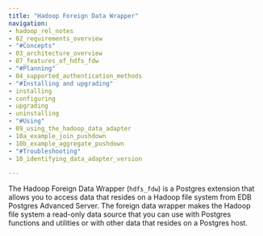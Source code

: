 ```yaml
---
title: "Hadoop Foreign Data Wrapper"
navigation:
- hadoop_rel_notes
- 02_requirements_overview
- "#Concepts"
- 03_architecture_overview
- 07_features_of_hdfs_fdw
- "#Planning"
- 04_supported_authentication_methods
- "#Installing and upgrading"
- installing
- configuring   
- upgrading
- uninstalling
- "#Using"
- 09_using_the_hadoop_data_adapter
- 10a_example_join_pushdown
- 10b_example_aggregate_pushdown
- "#Troubleshooting"
- 10_identifying_data_adapter_version

---
```


The Hadoop Foreign Data Wrapper (`hdfs_fdw`) is a Postgres extension that allows you to access data that resides on a Hadoop file system from EDB Postgres Advanced Server. The foreign data wrapper makes the Hadoop file system a read-only data source that you can use with Postgres functions and utilities or with other data that resides on a Postgres host.


